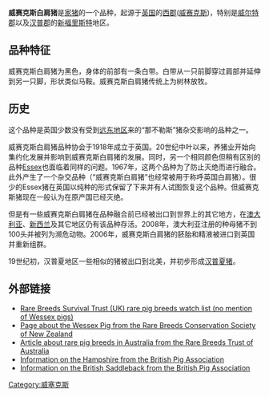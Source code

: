 {{猪品种信息框
|品种=威赛克斯白肩猪
|图片=
|图片说明=
|起源=
|起源地=[[英国|英国]]的[[西郡|西郡]]([[威赛克斯|威赛克斯]])，特别是[[威尔特郡|威尔特郡]]以及[[汉普郡|汉普郡]]的[[新福里斯特區|新福里斯特]]地区
|分布=澳大利亚、新西兰及其它地区
|毛色=黑色，身体的前部有一条白带
|耳朵=
|美国品种委员会=
}}

'''威赛克斯白肩猪'''是[[家猪|家猪]]的一个品种，起源于[[英国|英国]]的[[西郡|西郡]]([[威赛克斯|威赛克斯]])，特别是[[威尔特郡|威尔特郡]]以及[[汉普郡|汉普郡]]的[[新福里斯特區|新福里斯特]]地区。

==品种特征==
威赛克斯白肩猪为黑色，身体的前部有一条白带。白带从一只前脚穿过肩部并延伸到另一只脚，形状类似马鞍。威赛克斯白肩猪传统上为树林放牧。

==历史==
这个品种是英国少数没有受到[[远东地区|远东地区]]来的“那不勒斯”猪杂交影响的品种之一。

威赛克斯白肩猪品种协会于1918年成立于英国。20世纪中叶以来，养猪业开始向集约化发展并影响到威赛克斯白肩猪的发展。同时，另一个相同颜色但稍有区别的品种[[Essex_(pig)|Essex]]也面临着同样的问题。1967年，这两个品种为了防止灭绝而进行融合。此外产生了一个杂交品种{{link-en|英国白肩猪|British Saddleback}}（“威赛克斯白肩猪”也经常被用于称呼英国白肩猪）。很少的Essex猪在英国以纯种的形式保留了下来并有人试图恢复这个品种。但威赛克斯猪现在一般认为在原产国已经灭绝。

但是有一些威赛克斯白肩猪在品种融合前已经被出口到世界上的其它地方，在[[澳大利亚|澳大利亚]]、[[新西兰|新西兰]]及其它地区仍有该品种存活。2008年，澳大利亚注册的种母猪不到100头并被列为濒危动物。2006年，威赛克斯白肩猪的胚胎和精液被进口到英国并重新组群。

19世纪初，汉普夏地区一些相似的猪被出口到北美，并初步形成[[汉普夏猪|汉普夏猪]]。

==外部链接==

*[https://web.archive.org/web/20080731204433/http://www.rbst.org.uk/watch-list/pigs.php Rare Breeds Survival Trust (UK) rare pig breeds watch list (no mention of Wessex pigs)]
*[http://www.rarebreeds.co.nz/wessex.html Page about the Wessex Pig from the Rare Breeds Conservation Society of New Zealand] {{Wayback|url=http://www.rarebreeds.co.nz/wessex.html |date=20210206175402 }}
*[https://web.archive.org/web/20070816005648/http://www.rbta.org/pigs.htm Article about rare pig breeds in Australia from the Rare Breeds Trust of Australia]
*[https://web.archive.org/web/20090225030529/http://www.britishpigs.org.uk/breed_hp.htm  Information on the Hampshire from the British Pig Association]
*[https://web.archive.org/web/20070919230300/http://www.britishpigs.org.uk/breed_bs.htm Information on the British Saddleback from the British Pig Association]

{{Mammal-stub}}

[[Category:威塞克斯|Category:威塞克斯]]